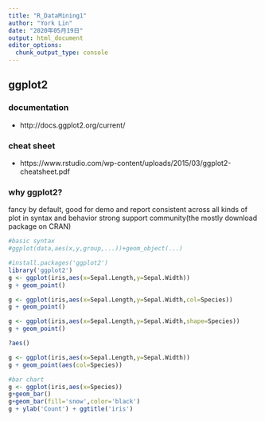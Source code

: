 ```yaml
---
title: "R_DataMining1"
author: "York Lin"
date: "2020年05月19日"
output: html_document
editor_options: 
  chunk_output_type: console
---
```


## ggplot2
### documentation
- http://docs.ggplot2.org/current/

### cheat sheet
- https://www.rstudio.com/wp-content/uploads/2015/03/ggplot2-cheatsheet.pdf

### why ggplot2?
fancy by default, good for demo and report 
consistent across all kinds of plot in syntax and behavior
strong support community(the mostly download package on CRAN)

```R
#basic syntax
#ggplot(data,aes(x,y,group,...))+geom_object(...)

#install.packages('ggplot2')
library('ggplot2')
g <- ggplot(iris,aes(x=Sepal.Length,y=Sepal.Width))
g + geom_point()

g <- ggplot(iris,aes(x=Sepal.Length,y=Sepal.Width,col=Species))
g + geom_point()

g <- ggplot(iris,aes(x=Sepal.Length,y=Sepal.Width,shape=Species))
g + geom_point()

?aes()

g <- ggplot(iris,aes(x=Sepal.Length,y=Sepal.Width))
g + geom_point(aes(col=Species))

#bar chart
g <- ggplot(iris,aes(x=Species))
g+geom_bar()
g+geom_bar(fill='snow',color='black')
g + ylab('Count') + ggtitle('iris')
```
